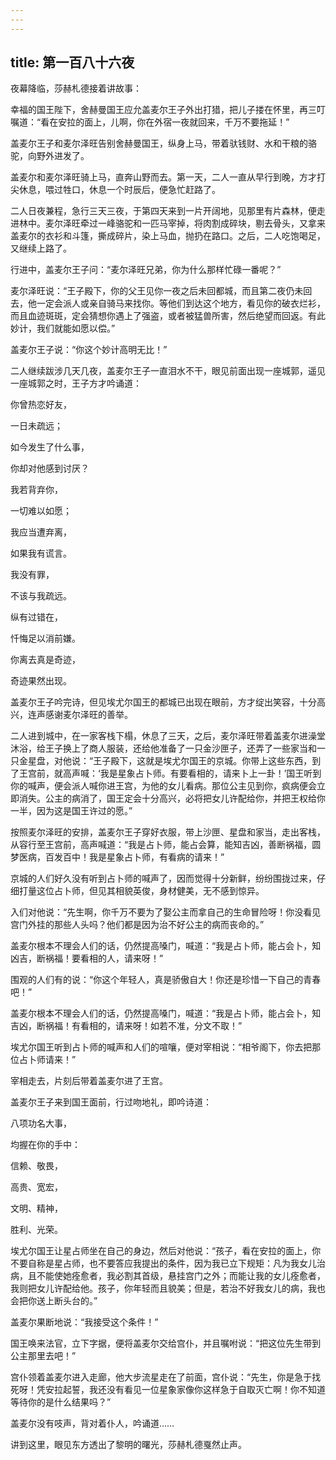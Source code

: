 ```yaml
---
---
---
```

title: 第一百八十六夜
---






夜幕降临，莎赫札德接着讲故事：





幸福的国王陛下，舍赫曼国王应允盖麦尔王子外出打猎，把儿子搂在怀里，再三叮嘱道：“看在安拉的面上，儿啊，你在外宿一夜就回来，千万不要拖延！”

盖麦尔王子和麦尔泽旺告别舍赫曼国王，纵身上马，带着驮钱财、水和干粮的骆驼，向野外进发了。

盖麦尔和麦尔泽旺骑上马，直奔山野而去。第一天，二人一直从早行到晚，方才打尖休息，喂过牲口，休息一个时辰后，便急忙赶路了。

二人日夜兼程，急行三天三夜，于第四天来到一片开阔地，见那里有片森林，便走进林中。麦尔泽旺牵过一峰骆驼和一匹马宰掉，将肉割成碎块，剔去骨头，又拿来盖麦尔的衣衫和斗篷，撕成碎片，染上马血，抛扔在路口。之后，二人吃饱喝足，又继续上路了。

行进中，盖麦尔王子问：“麦尔泽旺兄弟，你为什么那样忙碌一番呢？”

麦尔泽旺说：“王子殿下，你的父王见你一夜之后未回都城，而且第二夜仍未回去，他一定会派人或亲自骑马来找你。等他们到达这个地方，看见你的破衣烂衫，而且血迹斑斑，定会猜想你遇上了强盗，或者被猛兽所害，然后绝望而回返。有此妙计，我们就能如愿以偿。”

盖麦尔王子说：“你这个妙计高明无比！”

二人继续跋涉几天几夜，盖麦尔王子一直泪水不干，眼见前面出现一座城郭，遥见一座城郭之时，王子方才吟诵道：


你曾热恋好友，

一日未疏远；

如今发生了什么事，

你却对他感到讨厌？

我若背弃你，

一切难以如愿；

我应当遭弃离，

如果我有谎言。

我没有罪，

不该与我疏远。

纵有过错在，

忏悔足以消前嫌。

你离去真是奇迹，

奇迹果然出现。



盖麦尔王子吟完诗，但见埃尤尔国王的都城已出现在眼前，方才绽出笑容，十分高兴，连声感谢麦尔泽旺的善举。

二人进到城中，在一家客栈下榻，休息了三天，之后，麦尔泽旺带着盖麦尔进澡堂沐浴，给王子换上了商人服装，还给他准备了一只金沙匣子，还弄了一些家当和一只金星盘，对他说：“王子殿下，这就是埃尤尔国王的京城。你带上这些东西，到了王宫前，就高声喊：‘我是星象占卜师。有要看相的，请来卜上一卦！’国王听到你的喊声，便会派人喊你进王宫，为他的女儿看病。那位公主见到你，疯病便会立即消失。公主的病消了，国王定会十分高兴，必将把女儿许配给你，并把王权给你一半，因为这是国王许过的愿。”

按照麦尔泽旺的安排，盖麦尔王子穿好衣服，带上沙匣、星盘和家当，走出客栈，从容行至王宫前，高声喊道：“我是占卜师，能占会算，能知吉凶，善断祸福，圆梦医病，百发百中！我是星象占卜师，有看病的请来！”

京城的人们好久没有听到占卜师的喊声了，因而觉得十分新鲜，纷纷围拢过来，仔细打量这位占卜师，但见其相貌英俊，身材健美，无不感到惊异。

入们对他说：“先生啊，你千万不要为了娶公主而拿自己的生命冒险呀！你没看见宫门外挂的那些人头吗？他们都是因为治不好公主的病而丧命的。”

盖麦尔根本不理会人们的话，仍然提高嗓门，喊道：“我是占卜师，能占会卜，知凶吉，断祸福！要看相的人，请来呀！”

围观的人们有的说：“你这个年轻人，真是骄傲自大！你还是珍惜一下自己的青春吧！”

盖麦尔根本不理会人们的话，仍然提高嗓门，喊道：“我是占卜师，能占会卜，知吉凶，断祸福！有看相的，请来呀！如若不准，分文不取！”

埃尤尔国王听到占卜师的喊声和人们的喧嚷，便对宰相说：“相爷阁下，你去把那位占卜师请来！”

宰相走去，片刻后带着盖麦尔进了王宫。

盖麦尔王子来到国王面前，行过吻地礼，即吟诗道：


八项功名大事，

均握在你的手中：

信赖、敬畏，

高贵、宽宏，

文明、精神，

胜利、光荣。



埃尤尔国王让星占师坐在自己的身边，然后对他说：“孩子，看在安拉的面上，你不要自称是星占师，也不要答应我提出的条件，因为我已立下规矩：凡为我女儿治病，且不能使她痊愈者，我必割其首级，悬挂宫门之外；而能让我的女儿痊愈者，我则把女儿许配给他。孩子，你年轻而且貌美；但是，若治不好我女儿的病，我也会把你送上断头台的。”

盖麦尔果断地说：“我接受这个条件！”

国王唤来法官，立下字据，便将盖麦尔交给宫仆，并且嘱咐说：“把这位先生带到公主那里去吧！”

宫仆领着盖麦尔进入走廊，他大步流星走在了前面，宫仆说：“先生，你是急于找死呀！凭安拉起誓，我还没有看见一位星象家像你这样急于自取灭亡啊！你不知道等待你的是什么结果吗？”

盖麦尔没有吱声，背对着仆人，吟诵道……





讲到这里，眼见东方透出了黎明的曙光，莎赫札德戛然止声。